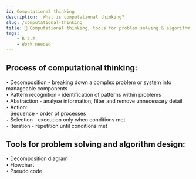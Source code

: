 ```yaml
---
id: Computational thinking
description:  What is computational thinking?  
slug: /computational-thinking
title: 🧠 Computational thinking, tools for problem solving & algorithm design
tags:
    - R 4.2
    - Work needed
---
```


## Process of computational thinking:
`•` Decomposition - breaking down a complex problem or system into manageable components <br />
`•` Pattern recognition - identification of patterns within problems <br />
`•` Abstraction - analyse information, filter and remove unnecessary detail <br />
`•` Action: <br />
`-` Sequence - order of processes <br />
`-` Selection - execution only when conditions met <br />
`-` Iteration - repetition until conditions met <br />

## Tools for problem solving and algorithm design:
`•` Decomposition diagram <br />
`•` Flowchart  <br />
`•` Pseudo code  <br />



